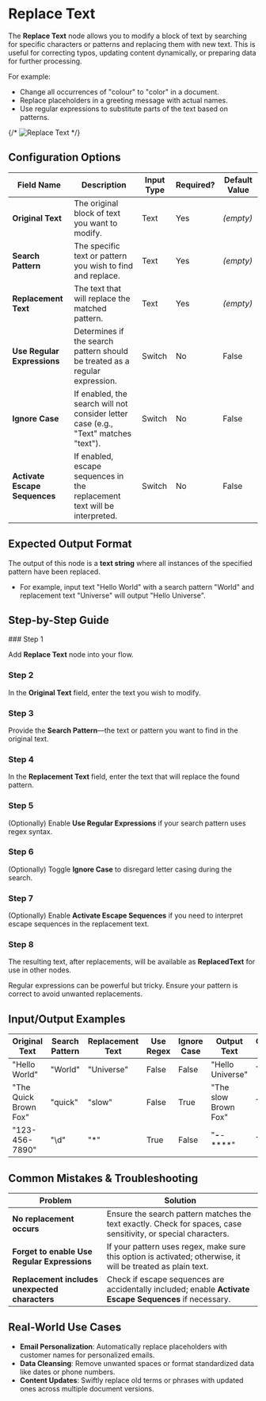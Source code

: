 
# Replace Text

The **Replace Text** node allows you to modify a block of text by searching for specific characters or patterns and replacing them with new text. This is useful for correcting typos, updating content dynamically, or preparing data for further processing.

For example:

- Change all occurrences of "colour" to "color" in a document.
- Replace placeholders in a greeting message with actual names.
- Use regular expressions to substitute parts of the text based on patterns.

{/* ![Replace Text](./replace-text.png) */}

## Configuration Options

| Field Name                    | Description                                                                         | Input Type | Required? | Default Value |
| ----------------------------- | ----------------------------------------------------------------------------------- | ---------- | --------- | ------------- |
| **Original Text**             | The original block of text you want to modify.                                      | Text       | Yes       | _(empty)_     |
| **Search Pattern**            | The specific text or pattern you wish to find and replace.                          | Text       | Yes       | _(empty)_     |
| **Replacement Text**          | The text that will replace the matched pattern.                                     | Text       | Yes       | _(empty)_     |
| **Use Regular Expressions**   | Determines if the search pattern should be treated as a regular expression.         | Switch     | No        | False         |
| **Ignore Case**               | If enabled, the search will not consider letter case (e.g., "Text" matches "text"). | Switch     | No        | False         |
| **Activate Escape Sequences** | If enabled, escape sequences in the replacement text will be interpreted.           | Switch     | No        | False         |

## Expected Output Format

The output of this node is a **text string** where all instances of the specified pattern have been replaced.

- For example, input text "Hello World" with a search pattern "World" and replacement text "Universe" will output "Hello Universe".

## Step-by-Step Guide

<Steps>
### Step 1

Add **Replace Text** node into your flow.

### Step 2

In the **Original Text** field, enter the text you wish to modify.

### Step 3

Provide the **Search Pattern**—the text or pattern you want to find in the original text.

### Step 4

In the **Replacement Text** field, enter the text that will replace the found pattern.

### Step 5

(Optionally) Enable **Use Regular Expressions** if your search pattern uses regex syntax.

### Step 6

(Optionally) Toggle **Ignore Case** to disregard letter casing during the search.

### Step 7

(Optionally) Enable **Activate Escape Sequences** if you need to interpret escape sequences in the replacement text.

### Step 8

The resulting text, after replacements, will be available as **ReplacedText** for use in other nodes.

</Steps>

<Callout type="info" title="Tip">
  Regular expressions can be powerful but tricky. Ensure your pattern is correct
  to avoid unwanted replacements.
</Callout>

## Input/Output Examples

| Original Text         | Search Pattern | Replacement Text | Use Regex | Ignore Case | Output Text          | Output Type |
| --------------------- | -------------- | ---------------- | --------- | ----------- | -------------------- | ----------- |
| "Hello World"         | "World"        | "Universe"       | False     | False       | "Hello Universe"     | Text        |
| "The Quick Brown Fox" | "quick"        | "slow"           | False     | True        | "The slow Brown Fox" | Text        |
| "123-456-7890"        | "\\d"          | "\*"             | True      | False       | "**_-_**-\*\*\*\*"   | Text        |

## Common Mistakes & Troubleshooting

| Problem                                        | Solution                                                                                                       |
| ---------------------------------------------- | -------------------------------------------------------------------------------------------------------------- |
| **No replacement occurs**                      | Ensure the search pattern matches the text exactly. Check for spaces, case sensitivity, or special characters. |
| **Forget to enable Use Regular Expressions**   | If your pattern uses regex, make sure this option is activated; otherwise, it will be treated as plain text.   |
| **Replacement includes unexpected characters** | Check if escape sequences are accidentally included; enable **Activate Escape Sequences** if necessary.        |

## Real-World Use Cases

- **Email Personalization**: Automatically replace placeholders with customer names for personalized emails.
- **Data Cleansing**: Remove unwanted spaces or format standardized data like dates or phone numbers.
- **Content Updates**: Swiftly replace old terms or phrases with updated ones across multiple document versions.
